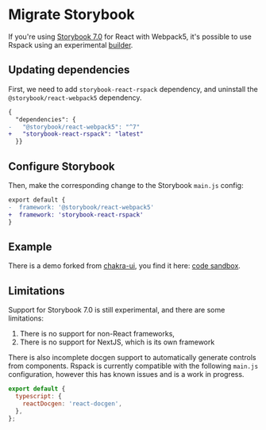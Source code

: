 # Migrate Storybook

If you're using [Storybook 7.0](https://storybook.js.org/) for React with Webpack5, it's possible to use Rspack using an experimental [builder](https://storybook.js.org/docs/react/builders/overview).

## Updating dependencies

First, we need to add `storybook-react-rspack` dependency, and uninstall the `@storybook/react-webpack5` dependency.

```diff title=package.json
{
  "dependencies": {
-   "@storybook/react-webpack5": "^7"
+   "storybook-react-rspack": "latest"
  }}
```

## Configure Storybook

Then, make the corresponding change to the Storybook `main.js` config:

```diff title=.storybook/main.js
export default {
-  framework: '@storybook/react-webpack5'
+  framework: 'storybook-react-rspack'
}
```

## Example

There is a demo forked from [chakra-ui](https://github.com/chakra-ui/chakra-ui), you find it here: [code sandbox](https://codesandbox.io/p/github/JSerFeng/chakra-ui-rspack/main?workspaceId=a6c903ed-a672-40b4-ba85-692f4c7b578e&file=README.md).

## Limitations

Support for Storybook 7.0 is still experimental, and there are some limitations:

1. There is no support for non-React frameworks,
2. There is no support for NextJS, which is its own framework

There is also incomplete docgen support to automatically generate controls from components.
Rspack is currently compatible with the following `main.js` configuration, however this has known issues and is a work in progress.

```js
export default {
  typescript: {
    reactDocgen: 'react-docgen',
  },
};
```
